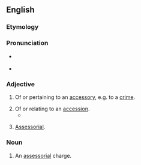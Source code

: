 ==English==

===Etymology===
{{suffix|en|accessory|al}}

===Pronunciation===
* {{a|US}} {{IPA|en|/æk.sə.ˈsɔɹ.i.əl/}}
* {{audio|en|LL-Q1860 (eng)-Vealhurl-accessorial.wav|Audio (RP)}}

===Adjective===
{{head|en|adjective}}

# Of or pertaining to an [[accessory]], e.g. to a [[crime]].
#: {{ux|en|'''accessorial''' agency; '''accessorial''' guilt}}
# Of or relating to an [[accession]].
#* {{quote-book|en|year=1868|author=Charles Callahan Perkins|title=Italian sculptors|page=121|passage=The pope sits upon a draped throne chair, robed in full pontificals, holding the keys in one hand, and giving the benediction with the other. His action is dignified and natural, and the '''accessorial''' ornaments about the marble background, and upon the large console which supports the statue, are tasteful, and carefully sculptured.}}
# {{lb|en|logistics}} [[assessorial|Assessorial]].

===Noun===
{{en-noun}}

# {{lb|en|[[logistics]]}} An [[assessorial]] charge.